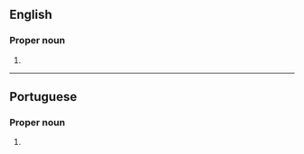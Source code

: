 ==English==

===Proper noun===
{{en-proper noun|s}}

# {{alternative spelling of|Hanukkah|lang=en}}

----

==Portuguese==

===Proper noun===
{{pt-proper noun|m}}

# {{alternative form of|Chanucá|lang=pt}}